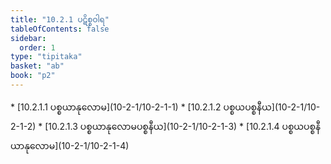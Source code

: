 ```yaml
---
title: "10.2.1 ပဋိစ္စဝါရ"
tableOfContents: false
sidebar:
  order: 1
type: "tipitaka"
basket: "ab"
book: "p2"
---
```



<DynamicBreadcrumb />



<TableOfContents book="p2" section="10.2.1">
* [10.2.1.1 ပစ္စယာနုလောမ](10-2-1/10-2-1-1)
* [10.2.1.2 ပစ္စယပစ္စနီယ](10-2-1/10-2-1-2)
* [10.2.1.3 ပစ္စယာနုလောမပစ္စနီယ](10-2-1/10-2-1-3)
* [10.2.1.4 ပစ္စယပစ္စနီယာနုလောမ](10-2-1/10-2-1-4)
</TableOfContents>